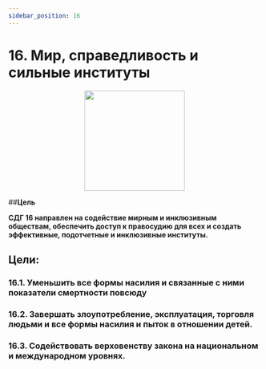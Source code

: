 ```yaml
---
sidebar_position: 16
---
```

# 16. Мир, справедливость и сильные институты
<p align="center"><img src="https://www.un.org/sustainabledevelopment/wp-content/uploads/2019/08/E-Goal-16-1024x1024.png" width="200" height="200"/></p>

##**Цель**

**СДГ 16 направлен на содействие мирным и инклюзивным обществам, обеспечить доступ к правосудию для всех и создать эффективные, подотчетные и инклюзивные институты.**

 ## Цели: 
    
 ### 16.1. Уменьшить все формы насилия и связанные с ними показатели смертности повсюду 

 ### 16.2. Завершать злоупотребление, эксплуатация, торговля людьми и все формы насилия и пыток в отношении детей. 

 ### 16.3. Содействовать верховенству закона на национальном и международном уровнях.